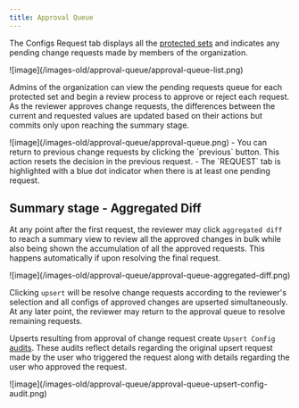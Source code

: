 ```yaml
---
title: Approval Queue
---
```


The Configs Request tab displays all the [protected sets](/platform/settings#protected-sets) and indicates any pending change requests made by members of the organization.

<Frame>![image](/images-old/approval-queue/approval-queue-list.png)</Frame>

Admins of the organization can view the pending requests queue for each protected set and begin a review process to approve or reject each request. As the reviewer approves change requests, the differences between the current and requested values are updated based on their actions but commits only upon reaching the summary stage.

<Frame>![image](/images-old/approval-queue/approval-queue.png)</Frame>

<Info>
- You can return to previous change requests by clicking the `previous` button. This action resets the decision in the previous request.
- The `REQUEST` tab is highlighted with a blue dot indicator when there is at least one pending request.
</Info>

## Summary stage - Aggregated Diff

At any point after the first request, the reviewer may click `aggregated diff` to reach a summary view to review all the approved changes in bulk while also being shown the accumulation of all the approved requests. This happens automatically if upon resolving the final request.

<Frame>![image](/images-old/approval-queue/approval-queue-aggregated-diff.png)</Frame>

Clicking `upsert` will be resolve change requests according to the reviewer's selection and all configs of approved changes are upserted simultaneously. At any later point, the reviewer may return to the approval queue to resolve remaining requests.

Upserts resulting from approval of change request create `Upsert Config` [audits](/platform/audit-log). These audits reflect details regarding the original upsert request made by the user who triggered the request along with details regarding the user who approved the request.

<Frame>![image](/images-old/approval-queue/approval-queue-upsert-config-audit.png)</Frame>
